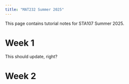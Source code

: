 ```yaml
---
title: "MAT232 Summer 2025"
---
```


This page contains tutorial notes for STA107 Summer 2025.

# Week 1
This should update, right?


# Week 2